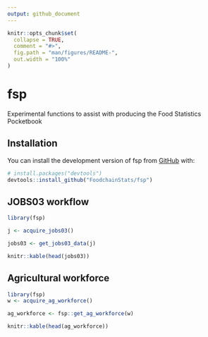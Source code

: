 ```yaml
---
output: github_document
---
```


<!-- README.md is generated from README.Rmd. Please edit that file -->

```r
knitr::opts_chunk$set(
  collapse = TRUE,
  comment = "#>",
  fig.path = "man/figures/README-",
  out.width = "100%"
)
```

# fsp

<!-- badges: start -->
<!-- badges: end -->

Experimental functions to assist with producing the Food Statistics Pocketbook

## Installation

You can install the development version of fsp from [GitHub](https://github.com/) with:

``` r
# install.packages("devtools")
devtools::install_github("FoodchainStats/fsp")
```


## JOBS03 workflow


```r
library(fsp)

j <- acquire_jobs03()

jobs03 <- get_jobs03_data(j)

knitr::kable(head(jobs03))

```

## Agricultural workforce

```r
library(fsp)
w <- acquire_ag_workforce()

ag_workforce <- fsp::get_ag_workforce(w)

knitr::kable(head(ag_workforce))
```

